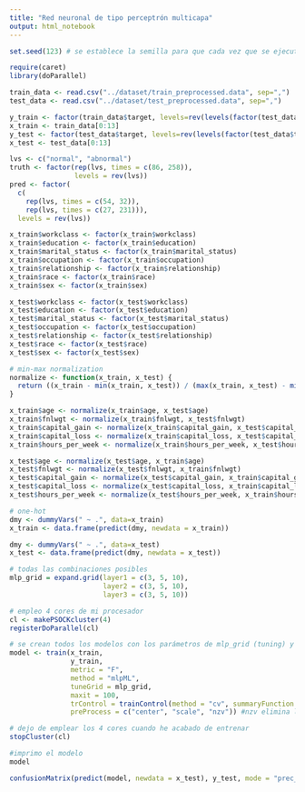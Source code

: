 ```yaml
---
title: "Red neuronal de tipo perceptrón multicapa"
output: html_notebook
---
```


```r
set.seed(123) # se establece la semilla para que cada vez que se ejecute el notebook desde el principio salga lo mismo

require(caret)
library(doParallel)
```

```r

train_data <- read.csv("../dataset/train_preprocessed.data", sep=",")
test_data <- read.csv("../dataset/test_preprocessed.data", sep=",")

```

```r
y_train <- factor(train_data$target, levels=rev(levels(factor(test_data$target))))
x_train <- train_data[0:13]
y_test <- factor(test_data$target, levels=rev(levels(factor(test_data$target))))
x_test <- test_data[0:13]

lvs <- c("normal", "abnormal")
truth <- factor(rep(lvs, times = c(86, 258)),
                levels = rev(lvs))
pred <- factor(
  c(
    rep(lvs, times = c(54, 32)),
    rep(lvs, times = c(27, 231))),               
  levels = rev(lvs))

x_train$workclass <- factor(x_train$workclass)
x_train$education <- factor(x_train$education)
x_train$marital_status <- factor(x_train$marital_status)
x_train$occupation <- factor(x_train$occupation)
x_train$relationship <- factor(x_train$relationship)
x_train$race <- factor(x_train$race)
x_train$sex <- factor(x_train$sex)

x_test$workclass <- factor(x_test$workclass)
x_test$education <- factor(x_test$education)
x_test$marital_status <- factor(x_test$marital_status)
x_test$occupation <- factor(x_test$occupation)
x_test$relationship <- factor(x_test$relationship)
x_test$race <- factor(x_test$race)
x_test$sex <- factor(x_test$sex)

# min-max normalization
normalize <- function(x_train, x_test) {
  return ((x_train - min(x_train, x_test)) / (max(x_train, x_test) - min(x_train, x_test)))
}

x_train$age <- normalize(x_train$age, x_test$age)
x_train$fnlwgt <- normalize(x_train$fnlwgt, x_test$fnlwgt)
x_train$capital_gain <- normalize(x_train$capital_gain, x_test$capital_gain)
x_train$capital_loss <- normalize(x_train$capital_loss, x_test$capital_loss)
x_train$hours_per_week <- normalize(x_train$hours_per_week, x_test$hours_per_week)

x_test$age <- normalize(x_test$age, x_train$age)
x_test$fnlwgt <- normalize(x_test$fnlwgt, x_train$fnlwgt)
x_test$capital_gain <- normalize(x_test$capital_gain, x_train$capital_gain)
x_test$capital_loss <- normalize(x_test$capital_loss, x_train$capital_loss)
x_test$hours_per_week <- normalize(x_test$hours_per_week, x_train$hours_per_week)

# one-hot
dmy <- dummyVars(" ~ .", data=x_train)
x_train <- data.frame(predict(dmy, newdata = x_train))

dmy <- dummyVars(" ~ .", data=x_test)
x_test <- data.frame(predict(dmy, newdata = x_test))
```

```r
# todas las combinaciones posibles
mlp_grid = expand.grid(layer1 = c(3, 5, 10),
                       layer2 = c(3, 5, 10),
                       layer3 = c(3, 5, 10))

# empleo 4 cores de mi procesador
cl <- makePSOCKcluster(4)
registerDoParallel(cl)

# se crean todos los modelos con los parámetros de mlp_grid (tuning) y se evalúa su rendimiento
model <- train(x_train, 
               y_train, 
               metric = "F",
               method = "mlpML", 
               tuneGrid = mlp_grid, 
               maxit = 100, 
               trControl = trainControl(method = "cv", summaryFunction = prSummary, verboseIter = TRUE, returnData = FALSE, number = 10, sampling = "down"), # number es el núm de veces que vuelve a entrenar
               preProcess = c("center", "scale", "nzv")) #nzv elimina las variables que no proporcionan conocimiento (varianza)

# dejo de emplear los 4 cores cuando he acabado de entrenar
stopCluster(cl)

#imprimo el modelo
model
```

```r
confusionMatrix(predict(model, newdata = x_test), y_test, mode = "prec_recall")
```
